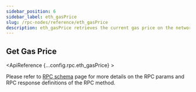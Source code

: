 ```yaml
---
sidebar_position: 6
sidebar_label: eth_gasPrice
slug: /rpc-nodes/reference/eth_gasPrice
description: eth_gasPrice retrieves the current gas price on the network in wei. Useful for setting an appropriate gas price for transactions.
---
```



<head>
    <title>eth_gasPrice RPC Method - Moralis Documentation</title>
</head>

## Get Gas Price

<ApiReference {...config.rpc.eth_gasPrice} >
<Admonition type="info" title="Note">

Please refer to <a href="/rpc-nodes/reference/evm-rpc-schema">RPC schema</a> page for more details on the RPC params and RPC response definitions of the RPC method. 
</Admonition>
</ApiReference>

